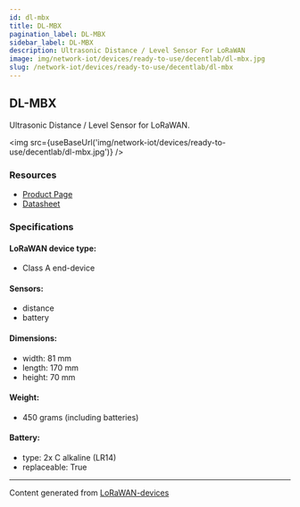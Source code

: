 ```yaml
---
id: dl-mbx
title: DL-MBX
pagination_label: DL-MBX
sidebar_label: DL-MBX
description: Ultrasonic Distance / Level Sensor For LoRaWAN
image: img/network-iot/devices/ready-to-use/decentlab/dl-mbx.jpg
slug: /network-iot/devices/ready-to-use/decentlab/dl-mbx
---
```



## DL-MBX

Ultrasonic Distance / Level Sensor for LoRaWAN.

<img src={useBaseUrl('img/network-iot/devices/ready-to-use/decentlab/dl-mbx.jpg')} />

### Resources

- [Product Page](https://www.decentlab.com/products/ultrasonic-distance-/-level-sensor-for-lorawan)
- [Datasheet](https://cdn.decentlab.com/download/datasheets/Decentlab-DL-MBX-datasheet.pdf)

### Specifications

#### LoRaWAN device type:

- Class A end-device

#### Sensors:

- distance
- battery

#### Dimensions:

- width: 81 mm
- length: 170 mm
- height: 70 mm

#### Weight:

- 450 grams (including batteries)

#### Battery:

- type: 2x C alkaline (LR14)
- replaceable: True

---

Content generated from [LoRaWAN-devices](https://github.com/TheThingsNetwork/lorawan-devices)

